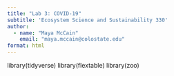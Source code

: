 ```yaml
---
title: "Lab 3: COVID-19"
subtitle: 'Ecosystem Science and Sustainability 330'
author:
  - name: "Maya McCain"
    email: "maya.mccain@colostate.edu"
format: html
---
```


library(tidyverse)
library(flextable)
library(zoo)